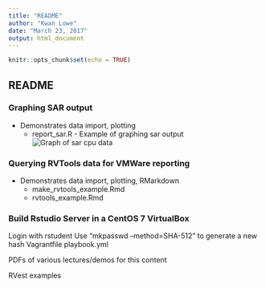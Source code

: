 ```yaml
---
title: "README"
author: "Kwan Lowe"
date: "March 23, 2017"
output: html_document
---
```


```r
knitr::opts_chunk$set(echo = TRUE)
```

## README
### Graphing SAR output
* Demonstrates data import, plotting
	+ report_sar.R	- Example of graphing sar output
![Graph of sar cpu data](figures/graph.png)	

### Querying RVTools data for VMWare reporting
* Demonstrates data import, plotting, RMarkdown
	+ make_rvtools_example.Rmd
	+ rvtools_example.Rmd

### Build Rstudio Server in a CentOS 7 VirtualBox
Login with rstudent
Use "mkpasswd --method=SHA-512" to generate a new hash
  Vagrantfile
  playbook.yml

PDFs of various lectures/demos for this content

RVest examples


